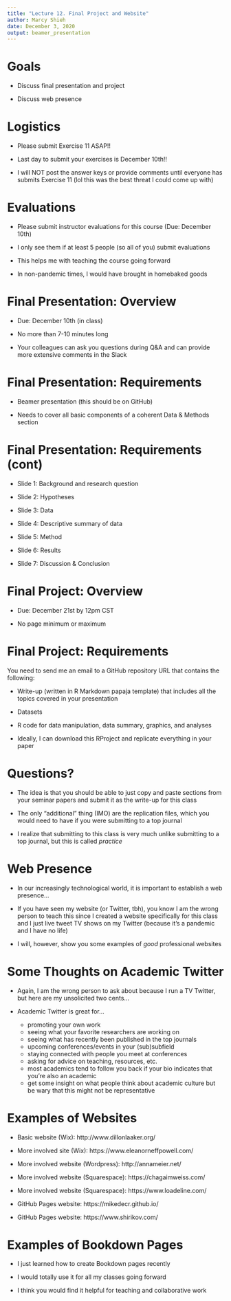 ```yaml
---
title: "Lecture 12. Final Project and Website"
author: Marcy Shieh
date: December 3, 2020
output: beamer_presentation
---
```


# Goals

- Discuss final presentation and project

- Discuss web presence

# Logistics

- Please submit Exercise 11 ASAP!!

- Last day to submit your exercises is December 10th!!

- I will NOT post the answer keys or provide comments until everyone has submits Exercise 11 (lol this was the best threat I could come up with)

# Evaluations

- Please submit instructor evaluations for this course (Due: December 10th)

- I only see them if at least 5 people (so all of you) submit evaluations

- This helps me with teaching the course going forward

- In non-pandemic times, I would have brought in homebaked goods

# Final Presentation: Overview

- Due: December 10th (in class)

- No more than 7-10 minutes long

- Your colleagues can ask you questions during Q&A and can provide more extensive comments in the Slack

# Final Presentation: Requirements

- Beamer presentation (this should be on GitHub)

- Needs to cover all basic components of a coherent Data & Methods section

# Final Presentation: Requirements (cont)

- Slide 1: Background and research question

- Slide 2: Hypotheses

- Slide 3: Data

- Slide 4: Descriptive summary of data

- Slide 5: Method

- Slide 6: Results

- Slide 7: Discussion & Conclusion

# Final Project: Overview

- Due: December 21st by 12pm CST

- No page minimum or maximum

# Final Project: Requirements

You need to send me an email to a GitHub repository URL that contains the following:

- Write-up (written in R Markdown papaja template) that includes all the topics covered in your presentation

- Datasets

- R code for data manipulation, data summary, graphics, and analyses

- Ideally, I can download this RProject and replicate everything in your paper

# Questions?

- The idea is that you should be able to just copy and paste sections from your seminar papers and submit it as the write-up for this class

- The only "additional" thing (IMO) are the replication files, which you would need to have if you were submitting to a top journal

- I realize that submitting to this class is very much unlike submitting to a top journal, but this is called *practice*

# Web Presence

- In our increasingly technological world, it is important to establish a web presence...

- If you have seen my website (or Twitter, tbh), you know I am the wrong person to teach this since I created a website specifically for this class and I just live tweet TV shows on my Twitter (because it's a pandemic and I have no life)

- I will, however, show you some examples of *good* professional websites

# Some Thoughts on Academic Twitter

- Again, I am the wrong person to ask about because I run a TV Twitter, but here are my unsolicited two cents...

- Academic Twitter is great for...

    - promoting your own work
    - seeing what your favorite researchers are working on
    - seeing what has recently been published in the top journals
    - upcoming conferences/events in your (sub)subfield
    - staying connected with people you meet at conferences
    - asking for advice on teaching, resources, etc.
    - most academics tend to follow you back if your bio indicates that you're also an academic
    - get some insight on what people think about academic culture but be wary that this might not be representative

# Examples of Websites

- Basic website (Wix): http://www.dillonlaaker.org/

- More involved site (Wix): https://www.eleanorneffpowell.com/

- More involved website (Wordpress): http://annameier.net/

- More involved website (Squarespace): https://chagaimweiss.com/

- More involved website (Squarespace): https://www.loadeline.com/

- GitHub Pages website: https://mikedecr.github.io/

- GitHub Pages website: https://www.shirikov.com/
    
# Examples of Bookdown Pages

- I just learned how to create Bookdown pages recently

- I would totally use it for all my classes going forward

- I think you would find it helpful for teaching and collaborative work